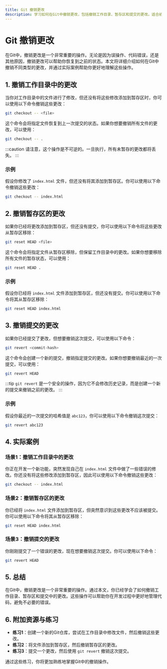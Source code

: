 ```yaml
---
title: Git 撤销更改
description: 学习如何在Git中撤销更改，包括撤销工作目录、暂存区和提交的更改。适合初学者掌握Git基本操作。
---
```


# Git 撤销更改

在Git中，撤销更改是一个非常重要的操作。无论是因为误操作、代码错误，还是其他原因，撤销更改可以帮助你恢复到之前的状态。本文将详细介绍如何在Git中撤销不同类型的更改，并通过实际案例帮助你更好地理解这些操作。

## 1. 撤销工作目录中的更改

当你对工作目录中的文件进行了修改，但还没有将这些修改添加到暂存区时，你可以使用以下命令撤销这些更改：

```bash
git checkout -- <file>
```

这个命令会将指定文件恢复到上一次提交的状态。如果你想要撤销所有文件的更改，可以使用：

```bash
git checkout -- .
```

:::caution
请注意，这个操作是不可逆的。一旦执行，所有未暂存的更改都将丢失。
:::

### 示例

假设你修改了 `index.html` 文件，但还没有将其添加到暂存区。你可以使用以下命令撤销这些更改：

```bash
git checkout -- index.html
```

## 2. 撤销暂存区的更改

如果你已经将更改添加到暂存区，但还没有提交，你可以使用以下命令将这些更改从暂存区移除：

```bash
git reset HEAD <file>
```

这个命令会将指定文件从暂存区移除，但保留工作目录中的更改。如果你想要移除所有文件的暂存状态，可以使用：

```bash
git reset HEAD .
```

### 示例

假设你已经将 `index.html` 文件添加到暂存区，但还没有提交。你可以使用以下命令将其从暂存区移除：

```bash
git reset HEAD index.html
```

## 3. 撤销提交的更改

如果你已经提交了更改，但想要撤销这次提交，可以使用以下命令：

```bash
git revert <commit-hash>
```

这个命令会创建一个新的提交，撤销指定提交的更改。如果你想要撤销最近的一次提交，可以使用：

```bash
git revert HEAD
```

:::tip
`git revert` 是一个安全的操作，因为它不会修改历史记录，而是创建一个新的提交来撤销之前的更改。
:::

### 示例

假设你最近的一次提交的哈希值是 `abc123`，你可以使用以下命令撤销这次提交：

```bash
git revert abc123
```

## 4. 实际案例

### 场景1：撤销工作目录中的更改

你正在开发一个新功能，突然发现自己在 `index.html` 文件中做了一些错误的修改。你还没有将这些修改添加到暂存区，因此可以使用以下命令撤销这些更改：

```bash
git checkout -- index.html
```

### 场景2：撤销暂存区的更改

你已经将 `index.html` 文件添加到暂存区，但突然意识到这些更改不应该被提交。你可以使用以下命令将其从暂存区移除：

```bash
git reset HEAD index.html
```

### 场景3：撤销提交的更改

你刚刚提交了一个错误的更改，现在想要撤销这次提交。你可以使用以下命令：

```bash
git revert HEAD
```

## 5. 总结

在Git中，撤销更改是一个非常重要的操作。通过本文，你已经学会了如何撤销工作目录、暂存区和提交中的更改。这些操作可以帮助你在开发过程中更好地管理代码，避免不必要的错误。

## 6. 附加资源与练习

- **练习1**：创建一个新的Git仓库，尝试在工作目录中修改文件，然后撤销这些更改。
- **练习2**：将文件添加到暂存区，然后撤销暂存区的更改。
- **练习3**：提交一个更改，然后使用 `git revert` 撤销这次提交。

通过这些练习，你将更加熟练地掌握Git中的撤销操作。